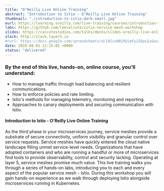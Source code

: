 ```yaml
---
title: "O'Reilly Live Online Training"
abstract: "Introduction to Istio - O'Reilly Live Online Training"
thumbnail: "./introduction-to-istio-dark-small.jpg"
eurl: https://learning.oreilly.com/live-training/courses/introduction-to-istio/0636920282938/
labs: https://github.com/leecalcote/istio-service-mesh-workshop
slides: https://calcotestudios.com/talks/decks/slides-oreilly-live-online-training-introduction-to-istio-february-2020.html
slack: http://slack.layer5.io
#rurl: https://docs.google.com/spreadsheets/d/10IvvNBiRUimFy2IDpLGzGwuiiVl3vFstN7Bx8fJDB0c/edit?usp=sharing
date: 2019-08-01 12:15:05 +0000
status: "delivered"
---
```


### By the end of this live, hands-on, online course, you’ll understand:

- How to manage traffic through load balancing and resilient communications.
- How to enforce policies and rate limiting.
- Istio's methods for managing telemetry, monitoring and reporting.
- Approaches to canary deployments and securing communication with Istio.

<h4>Introduction to Istio - O'Reilly Live Online Training</h4>
As the third phase in your microservices journey, service meshes provide a substrate of secure connectivity, uniform visibility and granular control over service requests. Service meshes have quickly entered the cloud native landscape filling unmet service-level needs. Organizations that have adopted containers and who are running a handful or more of microservices find tools to provide observability, control and security lacking. Operating at layer 5, service meshes promise much value. This live training walks you through a series of hands-on labs, introducing you to each and every aspect of the popular service mesh - Istio. During this workshop you will gain hands-on experience as we walk through deploying Istio alongside microservices running in Kubernetes.
